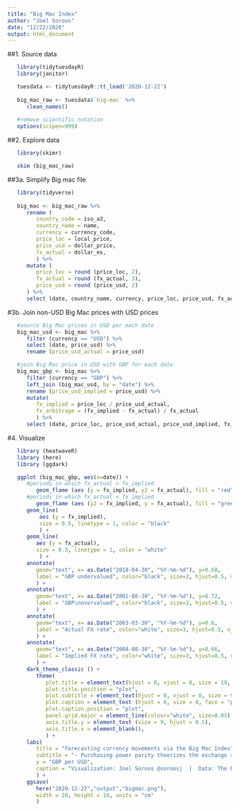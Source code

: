 ```yaml
---
title: "Big Mac Index"
author: "Joel Soroos"
date: "12/22/2020"
output: html_document
---
```



##1. Source data
```r

   library(tidytuesdayR)
   library(janitor)

   tuesdata <- tidytuesdayR::tt_load('2020-12-22') 
   
   big_mac_raw <- tuesdata$`big-mac` %>%
      clean_names()
   
   #remove scientific notation
   options(scipen=999)
```


##2. Explore data
```r

   library(skimr)

   skim (big_mac_raw)
```


##3a. Simplify Big mac file
```r

   library(tidyverse)
  
   big_mac <- big_mac_raw %>%
      rename (
         country_code = iso_a3,
         country_name = name,
         currency = currency_code,
         price_loc = local_price,
         price_usd = dollar_price,
         fx_actual = dollar_ex,
         ) %>%
      mutate (
         price_loc = round (price_loc, 2),
         fx_actual = round (fx_actual, 3),
         price_usd = round (price_usd, 2)
      ) %>%
      select (date, country_name, currency, price_loc, price_usd, fx_actual)
```


#3b.  Join non-USD Big Mac prices with USD prices
```r

   #source Big Mac prices in USD per each date
   big_mac_usd <- big_mac %>%
      filter (currency == "USD") %>%
      select (date, price_usd) %>%
      rename (price_usd_actual = price_usd)

   #join Big Mac price in USD with GBP for each date
   big_mac_gbp <- big_mac %>%
      filter (currency == "GBP") %>%
      left_join (big_mac_usd, by = "date") %>%
      rename (price_usd_implied = price_usd) %>%
      mutate(
         fx_implied = price_loc / price_usd_actual,
         fx_arbitrage = (fx_implied - fx_actual) / fx_actual
         ) %>%
      select (date, price_loc, price_usd_actual, price_usd_implied, fx_actual, fx_implied, fx_arbitrage) 
```


#4.  Visualize
```r

   library (heatwaveR)
   library (here)
   library (ggdark)

   ggplot (big_mac_gbp, aes(x=date)) +
      #periods in which fx_actual > fx_implied
         geom_flame (aes (y = fx_implied, y2 = fx_actual), fill = "red") +
      #periods in which fx_actual < fx_implied
         geom_flame (aes (y2 = fx_implied, y = fx_actual), fill = "green") + 
      geom_line(
          aes (y = fx_implied),
          size = 0.5, linetype = 1, color = "black"
          ) +
      geom_line(
         aes (y = fx_actual),
         size = 0.5, linetype = 1, color = "white"
          ) +
      annotate(
         geom="text", x= as.Date("2018-04-30", "%Y-%m-%d"), y=0.68, 
         label = "GBP undervalued", color="black", size=3, hjust=0.5, vjust=0.5, fontface="bold",
         ) +
      annotate(
         geom="text", x= as.Date("2001-08-30", "%Y-%m-%d"), y=0.72, 
         label = "GBP\novervalued", color="black", size=3, hjust=0.5, vjust=0, fontface="bold"
         ) +
      annotate(
         geom="text", x= as.Date("2003-03-30", "%Y-%m-%d"), y=0.6, 
         label = "Actual FX rate", color="white", size=3, hjust=0.5, vjust=0, fontface="bold", angle = 295
         ) +
      annotate(
         geom="text", x= as.Date("2004-08-30", "%Y-%m-%d"), y=0.66, 
         label = "Implied FX rate", color="white", size=3, hjust=0.5, vjust=0, fontface="bold", angle = 312
         ) +
      dark_theme_classic () +
         theme(
            plot.title = element_text(hjust = 0, vjust = 0, size = 19, face = "bold", margin = margin (0,0,4,0)),
            plot.title.position = "plot",
            plot.subtitle = element_text(hjust = 0, vjust = 0, size = 9, face = "bold", margin = margin (0,0,30,0)),
            plot.caption = element_text (hjust = 0, size = 8, face = "plain", margin = margin (20,0,0,0), color="white"),
            plot.caption.position = "plot",
            panel.grid.major = element_line(colour="white", size=0.03),
            axis.title.y = element_text (size = 9, hjust = 0.5),
            axis.title.x = element_blank(),
            ) +
      labs(
         title = "Forecasting currency movements via the Big Mac Index",
         subtitle = "- Purchasing power parity theorizes the exchange rate between two currencies in long run should match ratio of prices\n  for a comparable good such as a McDonald's Big Mac hamburger.  If relative prices in one country are higher,\n  that country's currency will ultimately appreciate.",
         y = "GBP per USD",
         caption = "Visualization: Joel Soroos @soroosj  |  Data: The Economist via R4DS Tidy Tuesday"
         ) +
      ggsave(
         here("2020-12-22","output","bigmac.png"),
         width = 20, height = 14, units = "cm"
         )
```